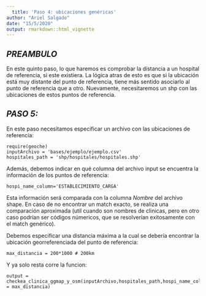 ```yaml
---
  title: 'Paso 4: ubicaciones genéricas'
author: "Ariel Salgado"
date: "15/5/2020"
output: rmarkdown::html_vignette
---
```

  
## *PREAMBULO*
  En este quinto paso, lo que haremos es comprobar la distancia a un hospital de referencia, si este existiera. La lógica atras de esto es que si la ubicación está muy distante del punto de referencia, tiene más sentido asociarlo al punto de referencia que a otro. Nuevamente, necesitaremos un shp con las ubicaciones de estos puntos de referencia.

## *PASO 5: *
En este paso necesitamos especificar un archivo con las ubicaciones de referencia:
```
require(geoche)
inputArchivo = 'bases/ejemplo/ejemplo.csv'
hospitales_path = 'shp/hospitales/hospitales.shp'
```

Además, debemos indicar en qué columna del archivo input se encuentra la información de los puntos de referencia:
```
hospi_name_column='ESTABLECIMIENTO_CARGA'
```
Esta información será comparada con la columna _Nombre_ del archivo shape. En caso de no encontrar un match exacto, se realiza una comparación aproximada (util cuando son nombres de clinicas, pero en otro caso podrían ser códigos númericos, que se resolverían exitosamente con el match genérico).

Debemos especificar una distancia máxima a la cual se debería encontrar la ubicación georreferenciada del punto de referencia:
```
max_distancia = 200*1000 # 200km
```

Y ya solo resta corre la funcion:
```
output = checkea_clinica_ggmap_y_osm(inputArchivo,hospitales_path,hospi_name_column,max_distancia = max_distancia)
```

